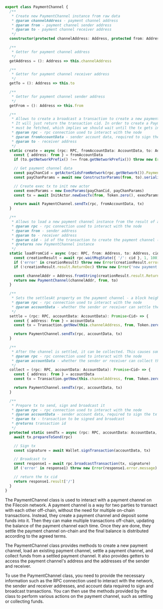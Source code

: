 ```typescript
export class PaymentChannel {
  /**
   * Create new PaymentChannel instance from raw data
   * @param channelAddress - payment channel address
   * @param from - payment channel sender address
   * @param to - payment channel receiver address
   */
  constructor(protected channelAddress: Address, protected from: Address, protected to: Address) {}

  /**
   * Getter for payment channel address
   */
  getAddress = (): Address => this.channelAddress

  /**
   * Getter for payment channel receiver address
   */
  getTo = (): Address => this.to

  /**
   * Getter for payment channel sender address
   */
  getFrom = (): Address => this.from

  /**
   * Allows to create a broadcast a transaction to create a new payment channel. It will not wait the tx to be processed.
   * It will just return the transaction cid. In order to create a PaymentChannel instance, the channel address
   * must be fetched, which implies we should wait until the tx gets into a block.
   * @param rpc - rpc connection used to interact with the node
   * @param fromAccountData - sender account data, required to sign the transaction
   * @param to - receiver address
   */
  static create = async (rpc: RPC, fromAccountData: AccountData, to: Address): Promise<Cid> => {
    const { address: from } = fromAccountData
    if (to.getNetworkPrefix() !== from.getNetworkPrefix()) throw new Error('both "from" and "to" addressees should belong to the same network')

    // Get payment channel data
    const payChanCid = getActorCidsFromNetwork(rpc.getNetwork()).PaymentChannel
    const payChanParams = await new ConstructorParams(from, to).serialize()

    // Create exec tx to init new actor
    const execParams = new ExecParams(payChanCid, payChanParams)
    const tx = await InitActor.newExecTx(from, Token.zero(), execParams)

    return await PaymentChannel.sendTx(rpc, fromAccountData, tx)
  }

  /**
   * Allows to load a new payment channel instance from the result of a creation transaction previously broadcast to the blockchain.
   * @param rpc - rpc connection used to interact with the node
   * @param from - sender address
   * @param to - receiver address
   * @param cid - id of the transaction to create the payment channel (broadcast to the network)
   * @returns new PaymentChannel instance
   */
  static loadFromCid = async (rpc: RPC, from: Address, to: Address, cid: Cid): Promise<PaymentChannel> => {
    const creationResult = await rpc.waitMsgState({ '/': cid }, 1, 100)
    if ('error' in creationResult) throw new Error(creationResult.error.message)
    if (!creationResult.result.ReturnDec) throw new Error('new payment channel address missing')

    const channelAddr = Address.fromString(creationResult.result.ReturnDec.RobustAddress)
    return new PaymentChannel(channelAddr, from, to)
  }

  /**
   * Sets the settlesAt property on the payment channel - a block height after which the channel can’t be updated.
   * @param rpc - rpc connection used to interact with the node
   * @param accountData - whether the sender or receiver can settle the payment channel
   */
  settle = (rpc: RPC, accountData: AccountData): Promise<Cid> => {
    const { address: from } = accountData
    const tx = Transaction.getNew(this.channelAddress, from, Token.zero(), PayChActorMethods.Settle)

    return PaymentChannel.sendTx(rpc, accountData, tx)
  }

  /**
   * After the channel is settled, it can be collected. This causes some value to be sent to receiver and the rest of the channel balance to be returned to sender.
   * @param rpc - rpc connection used to interact with the node
   * @param accountData - whether the sender or receiver can collect the payment channel
   */
  collect = (rpc: RPC, accountData: AccountData): Promise<Cid> => {
    const { address: from } = accountData
    const tx = Transaction.getNew(this.channelAddress, from, Token.zero(), PayChActorMethods.Collect)

    return PaymentChannel.sendTx(rpc, accountData, tx)
  }

  /**
   * Prepare tx to send, sign and broadcast it
   * @param rpc - rpc connection used to interact with the node
   * @param accountData - sender account data, required to sign the tx
   * @param tx - transaction to be signed and broadcast
   * @returns transaction id
   */
  protected static sendTx = async (rpc: RPC, accountData: AccountData, tx: Transaction): Promise<Cid> => {
    await tx.prepareToSend(rpc)

    // Sign tx
    const signature = await Wallet.signTransaction(accountData, tx)

    // Broadcast tx
    const response1 = await rpc.broadcastTransaction(tx, signature)
    if ('error' in response1) throw new Error(response1.error.message)

    // return the tx cid
    return response1.result['/']
  }
}
```


The PaymentChannel class is used to interact with a payment channel on the Filecoin network. A payment channel is a way for two parties to transact with each other off-chain, without the need for multiple on-chain transactions. Instead, they create a payment channel and deposit some funds into it. Then they can make multiple transactions off-chain, updating the balance of the payment channel each time. Once they are done, they settle the payment channel on-chain and the final balance is distributed according to the agreed terms.

The PaymentChannel class provides methods to create a new payment channel, load an existing payment channel, settle a payment channel, and collect funds from a settled payment channel. It also provides getters to access the payment channel's address and the addresses of the sender and receiver.

To use the PaymentChannel class, you need to provide the necessary information such as the RPC connection used to interact with the network, the sender and receiver addresses, and account data required to sign and broadcast transactions. You can then use the methods provided by the class to perform various actions on the payment channel, such as settling or collecting funds.
